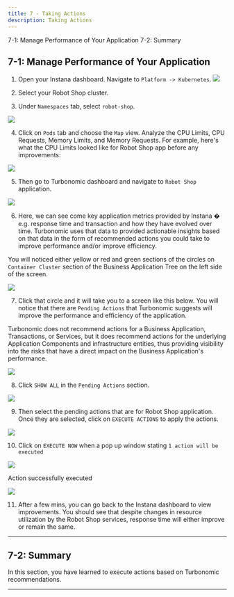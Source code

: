 ```yaml
---
title: 7 - Taking Actions
description: Taking Actions
---
```


<AnchorLinks>
  <AnchorLink>7-1: Manage Performance of Your Application</AnchorLink>
  <AnchorLink>7-2: Summary</AnchorLink>
</AnchorLinks>

## 7-1: Manage Performance of Your Application

1. Open your Instana dashboard. Navigate to `Platform -> Kubernetes`.
   ![](images/action-1.png)

2. Select your Robot Shop cluster.

3. Under `Namespaces` tab, select `robot-shop`.

![](images/action-2.png)

4. Click on `Pods` tab and choose the `Map` view. Analyze the CPU Limits, CPU Requests, Memory Limits, and Memory Requests. For example, here's what the CPU Limits looked like for Robot Shop app before any improvements:

![](images/action-3.png)

5. Then go to Turbonomic dashboard and navigate to `Robot Shop` application.

![](images/action-4.png)

6. Here, we can see come key application metrics provided by Instana � e.g. response time and transaction and how they have evolved over time. Turbonomic uses that data to provided actionable insights based on that data in the form of recommended actions you could take to improve performance and/or improve efficiency.

You will noticed either yellow or red and green sections of the circles on `Container Cluster` section of the Business Application Tree on the left side of the screen.

![](images/action-5.png)

7. Click that circle and it will take you to a screen like this below. You will notice that there are `Pending Actions` that Turbonomic suggests will improve the performance and efficiency of the application.

Turbonomic does not recommend actions for a Business Application, Transactions, or Services, but it does recommend actions for the underlying Application Components and infrastructure entities, thus providing visibility into the risks that have a direct impact on the Business Application's performance.

![](images/action-6.png)

8. Click `SHOW ALL` in the `Pending Actions` section.

![](images/action-7.png)

9. Then select the pending actions that are for Robot Shop application. Once they are selected, click on `EXECUTE ACTIONS` to apply the actions.

![](images/action-8.png)

10. Click on `EXECUTE NOW` when a pop up window stating `1 action will be executed`

![](images/action-9.png)

Action successfully executed

![](images/action-10.png)

11. After a few mins, you can go back to the Instana dashboard to view improvements. You should see that despite changes in resource utilization by the Robot Shop services, response time will either improve or remain the same.

---

## 7-2: Summary

In this section, you have learned to execute actions based on Turbonomic recommendations.

---
